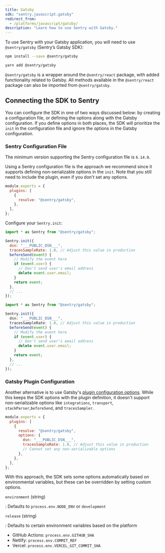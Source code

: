 ```yaml
---
title: Gatsby
sdk: "sentry.javascript.gatsby"
redirect_from:
  - /platforms/javascript/gatsby/
description: "Learn how to use Sentry with Gatsby."
---
```


To use Sentry with your Gatsby application, you will need to use `@sentry/gatsby` (Sentry’s Gatsby SDK):

```bash {tabTitle:NPM}
npm install --save @sentry/gatsby
```

```bash {tabTitle:Yarn}
yarn add @sentry/gatsby
```

<Note>

`@sentry/gatsby` is a wrapper around the `@sentry/react` package, with added functionality related to Gatsby. All methods available in the `@sentry/react` package can also be imported from `@sentry/gatsby`.

</Note>

## Connecting the SDK to Sentry

You can configure the SDK in one of two ways discussed below: by creating a configuration file, or defining the options along with the Gatsby configuration. If you define options in both places, the SDK will prioritize the `init` in the configuration file and ignore the options in the Gatsby configuration.

### Sentry Configuration File

<Note>

The minimum version supporting the Sentry configuration file is `6.14.0`.

</Note>

Using a Sentry configuration file is the approach we recommend since it supports defining non-serializable options in the `init`. Note that you still need to include the plugin, even if you don't set any options.

```javascript {filename:gatsby-config.js}
module.exports = {
  plugins: [
    {
      resolve: "@sentry/gatsby",
    },
  ],
};
```

Configure your `Sentry.init`:

```javascript {filename:sentry.config.js}
import * as Sentry from "@sentry/gatsby";

Sentry.init({
  dsn: "___PUBLIC_DSN___",
  tracesSampleRate: 1.0, // Adjust this value in production
  beforeSend(event) {
    // Modify the event here
    if (event.user) {
      // Don't send user's email address
      delete event.user.email;
    }
    return event;
  },
  // ...
});
```

```typescript {filename:sentry.config.ts}
import * as Sentry from "@sentry/gatsby";

Sentry.init({
  dsn: "___PUBLIC_DSN___",
  tracesSampleRate: 1.0, // Adjust this value in production
  beforeSend(event) {
    // Modify the event here
    if (event.user) {
      // Don't send user's email address
      delete event.user.email;
    }
    return event;
  },
  // ...
});
```

### Gatsby Plugin Configuration

Another alternative is to use Gatsby's [plugin configuration options](https://www.gatsbyjs.com/docs/how-to/plugins-and-themes/using-a-plugin-in-your-site/#using-plugin-configuration-options). While this keeps the SDK options with the plugin definition, it doesn't support non-serializable options like `integrations`, `transport`, `stackParser`,`beforeSend`, and `tracesSampler`.

```javascript {filename:gatsby-config.js}
module.exports = {
  plugins: [
    {
      resolve: "@sentry/gatsby",
      options: {
        dsn: "___PUBLIC_DSN___",
        tracesSampleRate: 1.0, // Adjust this value in production
        // Cannot set any non-serializable options
      },
    },
  ],
};
```

With this approach, the SDK sets some options automatically based on environmental variables, but these can be overridden by setting custom options.

`environment` (string)

: Defaults to `process.env.NODE_ENV` or `development`

`release` (string)

: Defaults to certain environment variables based on the platform

- GitHub Actions: `process.env.GITHUB_SHA`
- Netlify: `process.env.COMMIT_REF`
- Vercel: `process.env.VERCEL_GIT_COMMIT_SHA`
